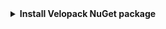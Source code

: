 <FancyStep step={props.step}>
    <details>
        <summary>
            <strong>Install Velopack NuGet package</strong>
        </summary>

        Install the <a href="https://www.nuget.org/packages/velopack" target="_blank">Velopack NuGet Package</a> in your main project.
        This is the project that will contain the Main method of your application.
    </details>
</FancyStep>